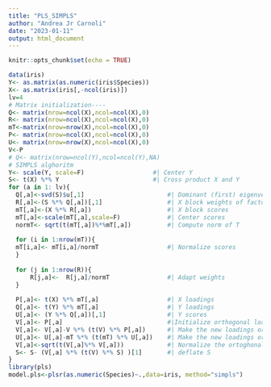 ---
title: "PLS_SIMPLS"
author: "Andrea Jr Carnoli"
date: "2023-01-11"
output: html_document
---

```{r setup, include=FALSE}
knitr::opts_chunk$set(echo = TRUE)
```



```{r Function for PLS using SIMPLS}
data(iris)
Y<- as.matrix(as.numeric(iris$Species))
X<- as.matrix(iris[,-ncol(iris)])
lv=4
# Matrix initialization----
Q<- matrix(nrow=ncol(X),ncol=ncol(X),0)
R<- matrix(nrow=ncol(X),ncol=ncol(X),0)
mT<-matrix(nrow=nrow(X),ncol=ncol(X),0)
P<- matrix(nrow=ncol(X),ncol=ncol(X),0)
U<- matrix(nrow=nrow(X),ncol=ncol(X),0)
V<-P
# Q<- matrix(nrow=ncol(Y),ncol=ncol(Y),NA)
# SIMPLS alghoritm
Y<- scale(Y, scale=F)                   #| Center Y
S<- t(X) %*% Y                          #| Cross product X and Y
for (a in 1: lv){
  Q[,a]<-svd(S)$u[,1]                       #| Dominant (first) eigenvector
  R[,a]<-(S %*% Q[,a])[,1]                  #| X block weights of factors
  mT[,a]<-(X %*% R[,a])                     #| X block scores
  mT[,a]<-scale(mT[,a],scale=F)             #| Center scores
  normT<- sqrt(t(mT[,a])%*%mT[,a])          #| Compute norm of T
  
  for (i in 1:nrow(mT)){
  mT[i,a]<- mT[i,a]/normT                   #| Normalize scores
  }
  
  for (j in 1:nrow(R)){
      R[j,a]<-  R[j,a]/normT                #| Adapt weights
  }
  
  P[,a]<- t(X) %*% mT[,a]                   #| X loadings
  Q[,a]<- t(Y) %*% mT[,a]                   #| Y loadings
  U[,a]<- (Y %*% Q[,a])[,1]                 #| Y scores
  V[,a]<- P[,a]                             #|Initialize orthogonal loadings
  V[,a]<- V[,a]-V %*% (t(V) %*% P[,a])      #| Make the new loadings ortoghonal
  U[,a]<- U[,a]-mT %*% (t(mT) %*% U[,a])    #| Make the new loadings ortoghonal
  V[,a]<-sqrt(t(V[,a]%*% V[,a]))            #| Normalize the ortoghonal loadings
  S<- S- (V[,a] %*% (t(V) %*% S) )[1]       #| deflate S
}
library(pls)
model.pls<-plsr(as.numeric(Species)~.,data=iris, method="simpls")  
  

```


